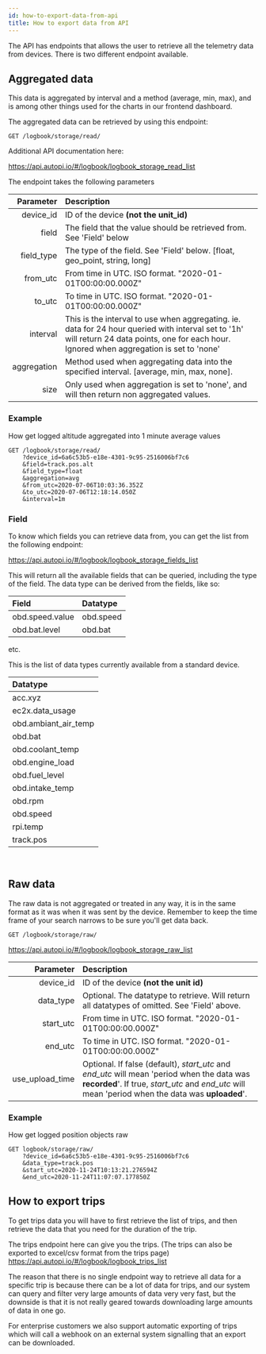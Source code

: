 ```yaml
---
id: how-to-export-data-from-api
title: How to export data from API
---
```



The API has endpoints that allows the user to retrieve all the telemetry data from devices.
There is two different endpoint available.
​
## Aggregated data
This data is aggregated by interval and a method (average, min, max), and is among other
things used for the charts in our frontend dashboard.

The aggregated data can be retrieved by using this endpoint:

```
GET /logbook/storage/read/
```

Additional API documentation here:

https://api.autopi.io/#/logbook/logbook_storage_read_list

The endpoint takes the following parameters

| Parameter | Description  |
| -------------: | :---------- |
|  device_id | ID of the device **(not the unit_id)** |
|  field | The field that the value should be retrieved from. See 'Field' below |
|  field_type | The type of the field. See 'Field' below. [float, geo_point, string, long] |
|  from_utc | From time in UTC. ISO format. "2020-01-01T00:00:00.000Z" |
|  to_utc | To time in UTC. ISO format. "2020-01-01T00:00:00.000Z" |
|  interval | This is the interval to use when aggregating. ie. data for 24 hour queried with interval set to '1h' will return 24 data points, one for each hour. Ignored when aggregation is set to 'none' |
|  aggregation | Method used when aggregating data into the specified interval. [average, min, max, none]. |
|  size | Only used when aggregation is set to 'none', and will then return non aggregated values. |

### Example 
How get logged altitude aggregated into 1 minute average values

```
GET /logbook/storage/read/
    ?device_id=6a6c53b5-e18e-4301-9c95-2516006bf7c6
    &field=track.pos.alt
    &field_type=float
    &aggregation=avg
    &from_utc=2020-07-06T10:03:36.352Z
    &to_utc=2020-07-06T12:18:14.050Z
    &interval=1m
```

### Field

To know which fields you can retrieve data from, you can get the list from the following endpoint:

https://api.autopi.io/#/logbook/logbook_storage_fields_list

This will return all the available fields that can be queried, including the type of the field.
The data type can be derived from the fields, like so:

| Field | Datatype |
| :---- | :------- |
| obd.speed.value | obd.speed |
| obd.bat.level | obd.bat |

etc.

This is the list of data types currently available from a standard device.

| Datatype       | 
| :------------- |
| acc.xyz |
| ec2x.data_usage |
| obd.ambiant_air_temp |
| obd.bat |
| obd.coolant_temp |
| obd.engine_load |
| obd.fuel_level |
| obd.intake_temp |
| obd.rpm |
| obd.speed |
| rpi.temp |
| track.pos |
​
## Raw data
The raw data is not aggregated or treated in any way, it is in the same format as it was when it was sent by the device. Remember to keep the time frame of your search narrows to be sure you'll get data back.

```
GET /logbook/storage/raw/
```

https://api.autopi.io/#/logbook/logbook_storage_raw_list

| Parameter       | Description  |
| -------------: | :---------- |
|  device_id | ID of the device **(not the unit id)** |
|  data_type | Optional. The datatype to retrieve. Will return all datatypes of omitted. See 'Field' above. |
|  start_utc | From time in UTC. ISO format. "2020-01-01T00:00:00.000Z" |
|  end_utc | To time in UTC. ISO format. "2020-01-01T00:00:00.000Z" |
|  use_upload_time | Optional. If false (default), *start_utc* and *end_utc* will mean 'period when the data was **recorded**'. If true, *start_utc* and *end_utc* will mean 'period when the data was **uploaded**'. |

### Example 
How get logged position objects raw

```
GET logbook/storage/raw/
    ?device_id=6a6c53b5-e18e-4301-9c95-2516006bf7c6
    &data_type=track.pos
    &start_utc=2020-11-24T10:13:21.276594Z
    &end_utc=2020-11-24T11:07:07.177850Z
```

## How to export trips

To get trips data you will have to first retrieve the list of trips, and then retrieve the data
that you need for the duration of the trip.

The trips endpoint here can give you the trips. (The trips can also be exported to excel/csv
format from the trips page) https://api.autopi.io/#/logbook/logbook_trips_list

The reason that there is no single endpoint way to retrieve all data for a specific trip is because
there can be a lot of data for trips, and our system can query and filter very large amounts of data
very very fast, but the downside is that it is not really geared towards downloading large amounts
of data in one go.

For enterprise customers we also support automatic exporting of trips which will call a webhook on
an external system signalling that an export can be downloaded.

<Discussion
  title="Exporting telemetry data"
  url="https://community.autopi.io/t/exporting-telemetry-data/2458/1"
/>